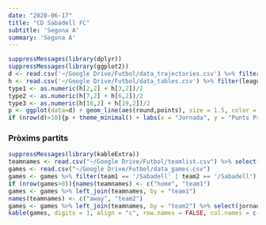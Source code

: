 ```yaml
---
date: "2020-06-17"
title: "CD Sabadell FC"
subtitle: 'Segona A'
summary: 'Segona A'
---
```

```r
suppressMessages(library(dplyr))
suppressMessages(library(ggplot2))
d <- read.csv('~/Google Drive/Futbol/data_trajectories.csv') %>% filter(team == '/Sabadell')
h <- read.csv('~/Google Drive/Futbol/data_tables.csv') %>% filter(league == 'segunda')
type1 <- as.numeric(h[2,2] + h[3,2])/2
type2 <- as.numeric(h[7,2] + h[6,2])/2
type3 <- as.numeric(h[18,2] + h[19,2])/2
p <- ggplot(data=d) + geom_line(aes(round,points), size = 1.5, color = 'blue') + geom_hline(aes(yintercept=type1), linetype='dashed', color='#5c5c5c') + annotate('text',0,type1,label = 'Ascens', vjust = -.5, hjust = 'left', color='#5c5c5c') + geom_hline(aes(yintercept=type2), linetype='dashed', color='#5c5c5c') + annotate('text',0,type2,label = 'Playoffs', vjust = -.5, hjust = 'left', color='#5c5c5c') + geom_hline(aes(yintercept=type3), linetype='dashed', color='#5c5c5c') + annotate('text',0,type3,label = 'Descens', vjust = -.5, hjust = 'left', color='#5c5c5c')
if (nrow(d)>10){p + theme_minimal() + labs(x = "Jornada", y = "Punts Projectats")}
```
 
### Pròxims partits
```r
suppressMessages(library(kableExtra))
teamnames <- read.csv("~/Google Drive/Futbol/teamlist.csv") %>% select(-fullname)
games <- read.csv("~/Google Drive/Futbol/data_games.csv")
games <- games %>% filter(team1 == '/Sabadell' | team2 == '/Sabadell')
if (nrow(games>0)){names(teamnames) <- c("home", "team1")
games <- games %>% left_join(teamnames, by = "team1")
names(teamnames) <- c("away", "team2")
games <- games %>% left_join(teamnames, by = "team2") %>% select(jornada, home, p1, pd, p2, away)
kable(games, digits = 1, align = "c", row.names = FALSE, col.names = c("Jornada", "Equip", "Guanyar", "Empatar", "Guanyar", "Equip")) %>% add_header_above(c("2019-20" = 1, "Local" = 2, "(%)" = 1, "Visitant" = 2)) %>% column_spec(2, bold = T) %>% column_spec(6, bold = T)}
```
